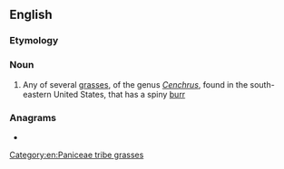 ==English==
{{rfi|en}}

===Etymology===
{{compound|sand|bur|lang=en}}

===Noun===
{{wikipedia}}
{{en-noun}}

# Any of several [[grass]]es, of the genus ''[[Cenchrus]]'', found in the south-eastern United States, that has a spiny [[burr]]

===Anagrams===
* {{anagrams|en|a=abdnrsu|dun-bars}}

[[Category:en:Paniceae tribe grasses]]